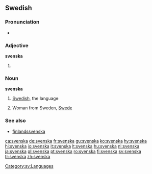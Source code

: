 ==Swedish==
===Pronunciation===
*{{audio|Sv-svenska.ogg|audio}}

===Adjective===
'''svenska'''

#{{sv-adj-form-abs-def|svensk}}

===Noun===
{{sv-noun-unc-irreg-c|definitions=1}}
{{sv-noun-reg-or|svensk|definitions=2}}
'''svenska''' {{c}}

# {{uncountable}} [[Swedish]], the language
# Woman from Sweden, [[Swede]]

===See also===
*[[finlandssvenska]]

[[Category:sv:Languages]]

[[ca:svenska]]
[[de:svenska]]
[[fr:svenska]]
[[gu:svenska]]
[[ko:svenska]]
[[hy:svenska]]
[[hi:svenska]]
[[io:svenska]]
[[it:svenska]]
[[lt:svenska]]
[[hu:svenska]]
[[nl:svenska]]
[[ja:svenska]]
[[pl:svenska]]
[[pt:svenska]]
[[ro:svenska]]
[[fi:svenska]]
[[sv:svenska]]
[[tr:svenska]]
[[zh:svenska]]